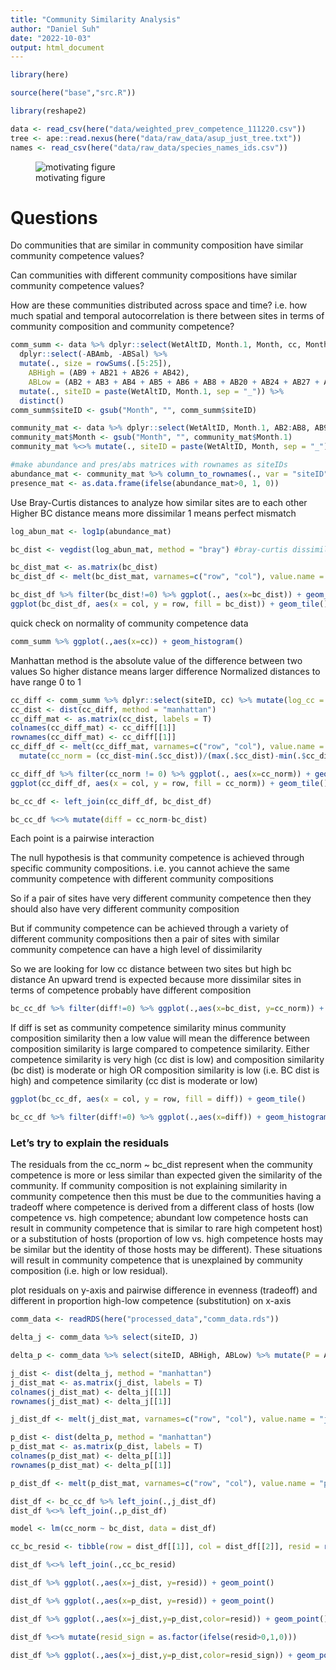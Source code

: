```yaml
---
title: "Community Similarity Analysis"
author: "Daniel Suh"
date: "2022-10-03"
output: html_document
---
```



```r
library(here)

source(here("base","src.R"))

library(reshape2)
```


```r
data <- read_csv(here("data/weighted_prev_competence_111220.csv"))
tree <- ape::read.nexus(here("data/raw_data/asup_just_tree.txt"))
names <- read_csv(here("data/raw_data/species_names_ids.csv"))
```

![motivating figure](https://dcsuh.github.io/rana-competence/figures/fig_2.png)


# Questions

Do communities that are similar in community composition have similar community competence values?

Can communities with different community compositions have similar community competence values?

How are these communities distributed across space and time?
i.e. how much spatial and temporal autocorrelation is there between sites in terms of community composition and community competence?


```r
comm_summ <- data %>% dplyr::select(WetAltID, Month.1, Month, cc, Month, AB2:AB42, Prevalence, MeanWaterTempPredC) %>% 
  dplyr::select(-ABAmb, -ABSal) %>%  
  mutate(., size = rowSums(.[5:25]), 
    ABHigh = (AB9 + AB21 + AB26 + AB42), 
    ABLow = (AB2 + AB3 + AB4 + AB5 + AB6 + AB8 + AB20 + AB24 + AB27 + AB28 + AB29 + AB31 + AB34 + AB35 + AB38 + AB39 + AB41)) %>% #get totals for community size
  mutate(., siteID = paste(WetAltID, Month.1, sep = "_")) %>%
  distinct()
comm_summ$siteID <- gsub("Month", "", comm_summ$siteID)
```

```r
community_mat <- data %>% dplyr::select(WetAltID, Month.1, AB2:AB8, AB9, AB20:AB42) 
community_mat$Month <- gsub("Month", "", community_mat$Month.1)
community_mat %<>% mutate(., siteID = paste(WetAltID, Month, sep = "_")) %>% distinct() %>% arrange(.,WetAltID) %>% dplyr::select(siteID, AB2:AB42)

#make abundance and pres/abs matrices with rownames as siteIDs
abundance_mat <- community_mat %>% column_to_rownames(., var = "siteID")
presence_mat <- as.data.frame(ifelse(abundance_mat>0, 1, 0))
```



Use Bray-Curtis distances to analyze how similar sites are to each other
Higher BC distance means more dissimilar
1 means perfect mismatch
```r
log_abun_mat <- log1p(abundance_mat)

bc_dist <- vegdist(log_abun_mat, method = "bray") #bray-curtis dissimilarity is default

bc_dist_mat <- as.matrix(bc_dist)
bc_dist_df <- melt(bc_dist_mat, varnames=c("row", "col"), value.name = "bc_dist")

bc_dist_df %>% filter(bc_dist!=0) %>% ggplot(., aes(x=bc_dist)) + geom_histogram()
ggplot(bc_dist_df, aes(x = col, y = row, fill = bc_dist)) + geom_tile()
```

quick check on normality of community competence data
```r
comm_summ %>% ggplot(.,aes(x=cc)) + geom_histogram()
```



Manhattan method is the absolute value of the difference between two values
So higher distance means larger difference
Normalized distances to have range 0 to 1
```r
cc_diff <- comm_summ %>% dplyr::select(siteID, cc) %>% mutate(log_cc = log1p(cc)) %>% dplyr::select(-cc)
cc_dist <- dist(cc_diff, method = "manhattan")
cc_diff_mat <- as.matrix(cc_dist, labels = T)
colnames(cc_diff_mat) <- cc_diff[[1]]
rownames(cc_diff_mat) <- cc_diff[[1]]
cc_diff_df <- melt(cc_diff_mat, varnames=c("row", "col"), value.name = "cc_dist") %>% 
  mutate(cc_norm = (cc_dist-min(.$cc_dist))/(max(.$cc_dist)-min(.$cc_dist)))

cc_diff_df %>% filter(cc_norm != 0) %>% ggplot(., aes(x=cc_norm)) + geom_histogram()
ggplot(cc_diff_df, aes(x = col, y = row, fill = cc_norm)) + geom_tile()
```


```r
bc_cc_df <- left_join(cc_diff_df, bc_dist_df)

bc_cc_df %<>% mutate(diff = cc_norm-bc_dist)

```


Each point is a pairwise interaction

The null hypothesis is that community competence is achieved through specific community compositions. i.e. you cannot achieve the same community competence with different community compositions

So if a pair of sites have very different community competence then they should also have very different community composition

But if community competence can be achieved through a variety of different community compositions then a pair of sites with similar community competence can have a high level of dissimilarity

So we are looking for low cc distance between two sites but high bc distance
An upward trend is expected because more dissimilar sites in terms of competence probably have different composition
```r
bc_cc_df %>% filter(diff!=0) %>% ggplot(.,aes(x=bc_dist, y=cc_norm)) + geom_point() + geom_smooth(method = "lm")
```

If diff is set as community competence similarity minus community composition similarity then a low value will mean the difference between composition similarity is large compared to competence similarity. Either competence similarity is very high (cc dist is low) and composition similarity (bc dist) is moderate or high OR composition similarity is low (i.e. BC dist is high) and competence similarity (cc dist is moderate or low)

```r

ggplot(bc_cc_df, aes(x = col, y = row, fill = diff)) + geom_tile()

bc_cc_df %>% filter(diff!=0) %>% ggplot(.,aes(x=diff)) + geom_histogram()
```


### Let's try to explain the residuals

The residuals from the cc_norm ~ bc_dist represent when the community competence is more or less similar than expected given the similarity of the community. If community composition is not explaining similarity in community competence then this must be due to the communities having a tradeoff where competence is derived from a different class of hosts (low competence vs. high competence; abundant low competence hosts can result in community competence that is similar to rare high competent host) or a substitution of hosts (proportion of low vs. high competence hosts may be similar but the identity of those hosts may be different). These situations will result in community competence that is unexplained by community composition (i.e. high or low residual).


plot residuals on y-axis and pairwise difference in evenness (tradeoff) and different in proportion high-low competence (substitution) on x-axis
```r
comm_data <- readRDS(here("processed_data","comm_data.rds"))

delta_j <- comm_data %>% select(siteID, J)

delta_p <- comm_data %>% select(siteID, ABHigh, ABLow) %>% mutate(P = ABHigh/(ABHigh+ABLow)) %>% select(-c(ABHigh, ABLow))

```

```r
j_dist <- dist(delta_j, method = "manhattan")
j_dist_mat <- as.matrix(j_dist, labels = T)
colnames(j_dist_mat) <- delta_j[[1]]
rownames(j_dist_mat) <- delta_j[[1]]

j_dist_df <- melt(j_dist_mat, varnames=c("row", "col"), value.name = "j_dist")
```

```r
p_dist <- dist(delta_p, method = "manhattan")
p_dist_mat <- as.matrix(p_dist, labels = T)
colnames(p_dist_mat) <- delta_p[[1]]
rownames(p_dist_mat) <- delta_p[[1]]

p_dist_df <- melt(p_dist_mat, varnames=c("row", "col"), value.name = "p_dist")
```


```r
dist_df <- bc_cc_df %>% left_join(.,j_dist_df)
dist_df %<>% left_join(.,p_dist_df)
```

```r
model <- lm(cc_norm ~ bc_dist, data = dist_df)

cc_bc_resid <- tibble(row = dist_df[[1]], col = dist_df[[2]], resid = residuals(model))

dist_df %<>% left_join(.,cc_bc_resid)
```

```r
dist_df %>% ggplot(.,aes(x=j_dist, y=resid)) + geom_point()

dist_df %>% ggplot(.,aes(x=p_dist, y=resid)) + geom_point()
```


```r
dist_df %>% ggplot(.,aes(x=j_dist,y=p_dist,color=resid)) + geom_point() + scale_color_viridis_c()

dist_df %<>% mutate(resid_sign = as.factor(ifelse(resid>0,1,0)))

dist_df %>% ggplot(.,aes(x=j_dist,y=p_dist,color=resid_sign)) + geom_point() + scale_color_viridis_d()
```
